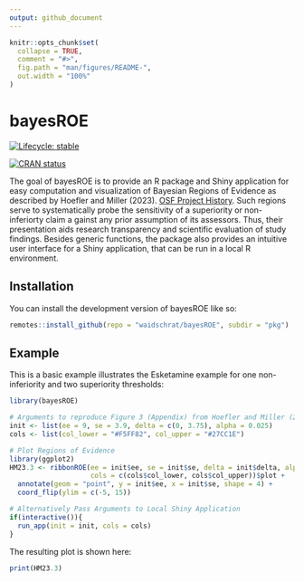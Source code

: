 ```yaml
---
output: github_document
---
```


<!-- README.md is generated from README.Rmd. Please edit that file -->

```r
knitr::opts_chunk$set(
  collapse = TRUE,
  comment = "#>",
  fig.path = "man/figures/README-",
  out.width = "100%"
)
```

# bayesROE

<!-- badges: start -->
[![Lifecycle: stable](https://img.shields.io/badge/lifecycle-stable-brightgreen.svg)](https://lifecycle.r-lib.org/articles/stages.html#stable)

[![CRAN status](https://www.r-pkg.org/badges/version/bayesROE)](https://CRAN.R-project.org/package=bayesROE)
<!-- badges: end -->

The goal of bayesROE is to provide an R package and Shiny application for easy
computation and visualization of Bayesian Regions of Evidence as described by Hoefler 
and Miller (2023). [OSF Project History](https://osf.io/jxnsv/). Such regions serve
to systematically probe the sensitivity of a superiority or non-inferiorty claim a
gainst any prior assumption of its assessors. Thus, their presentation aids
research transparency and scientific evaluation of study findings.
Besides generic functions, the package also provides an intuitive user interface
for a Shiny application, that can be run in a local R environment.


## Installation

You can install the development version of bayesROE like so:

``` r
remotes::install_github(repo = "waidschrat/bayesROE", subdir = "pkg")
```

## Example

This is a basic example illustrates the Esketamine example for one non-inferiority and two superiority thresholds:

```r
library(bayesROE)

# Arguments to reproduce Figure 3 (Appendix) from Hoefler and Miller (2023)
init <- list(ee = 9, se = 3.9, delta = c(0, 3.75), alpha = 0.025)
cols <- list(col_lower = "#F5FF82", col_upper = "#27CC1E")

# Plot Regions of Evidence
library(ggplot2)
HM23.3 <- ribbonROE(ee = init$ee, se = init$se, delta = init$delta, alpha = init$alpha, 
                    cols = c(cols$col_lower, cols$col_upper))$plot + 
  annotate(geom = "point", y = init$ee, x = init$se, shape = 4) +
  coord_flip(ylim = c(-5, 15))

# Alternatively Pass Arguments to Local Shiny Application
if(interactive()){
  run_app(init = init, cols = cols)
}
```


The resulting plot is shown here:

```r
print(HM23.3)
```
